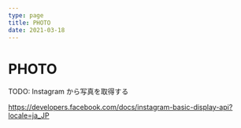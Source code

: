 ```yaml
---
type: page
title: PHOTO
date: 2021-03-18
---
```


# PHOTO

TODO: Instagram から写真を取得する

https://developers.facebook.com/docs/instagram-basic-display-api?locale=ja_JP
